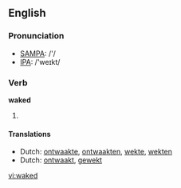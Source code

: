 ==English==

===Pronunciation===
*[[w:SAMPA|SAMPA]]: /'/
*[[w:IPA|IPA]]: /'weɪkt/

===Verb===
'''waked'''
# {{past of|[[wake]]}}

====Translations====
*Dutch: [[ontwaakte]], [[ontwaakten]], [[wekte]], [[wekten]]
*Dutch: [[ontwaakt]], [[gewekt]]


[[vi:waked]]